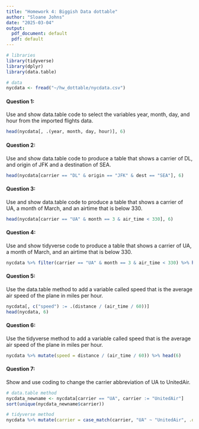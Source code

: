 ```yaml
---
title: "Homework 4: Biggish Data dottable"
author: "Sloane Johns"
date: "2025-03-04"
output:
  pdf_document: default
  pdf: default
---
```


```r
# libraries
library(tidyverse)
library(dplyr)
library(data.table)

# data
nycdata <- fread("~/hw_dottable/nycdata.csv")
```

#### Question 1:

Use and show data.table code to select the variables year, month, day, and hour from the imported flights data.
```r
head(nycdata[, .(year, month, day, hour)], 6)
```

#### Question 2:

Use and show data.table code to produce a table that shows a carrier of DL, and origin of JFK and a destination of SEA.
```r
head(nycdata[carrier == "DL" & origin == "JFK" & dest == "SEA"], 6)
```

#### Question 3:

Use and show data.table code to produce a table that shows a carrier of UA, a month of March, and an airtime that is below 330.
```r
head(nycdata[carrier == "UA" & month == 3 & air_time < 330], 6)
```

#### Question 4:

Use and show tidyverse code to produce a table that shows a carrier of UA, a month of March, and an airtime that is below 330.
```r
nycdata %>% filter(carrier == "UA" & month == 3 & air_time < 330) %>% head(6)
```

#### Question 5:

Use the data.table method to add a variable called speed that is the average air speed of the plane in miles per hour.
```r
nycdata[, c("speed") := .(distance / (air_time / 60))]
head(nycdata, 6)
```

#### Question 6:

Use the tidyverse method to add a variable called speed that is the average air speed of the plane in miles per hour.
```r
nycdata %>% mutate(speed = distance / (air_time / 60)) %>% head(6)
```

#### Question 7:

Show and use coding to change the carrier abbreviation of UA to UnitedAir.
```r
# data.table method
nycdata_newname <- nycdata[carrier == "UA", carrier := "UnitedAir"]
sort(unique(nycdata_newname$carrier))

# tidyverse method
nycdata %>% mutate(carrier = case_match(carrier, "UA" ~ "UnitedAir", .default = carrier)) %>% filter(carrier == "UnitedAir") %>% head(6)
```


